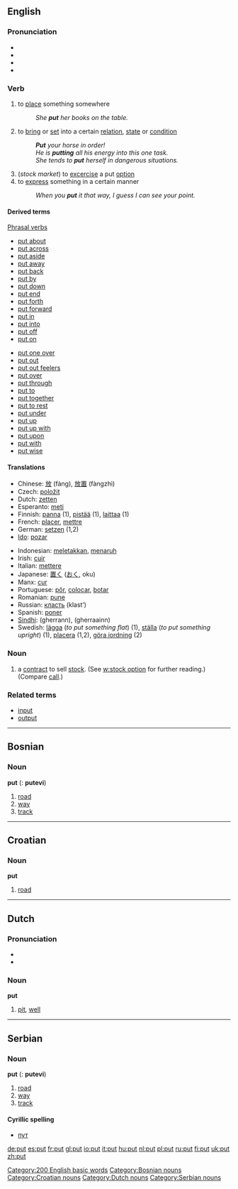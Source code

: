 ==English==

{{rank|nothing|God|three|164|put|once|new|years}}

===Pronunciation===
*{{AHD|/poo͝t/}}
*{{IPA|/pʊt/}}
*{{SAMPA|/pUt/}}
*{{audio|en-us-put.ogg|Audio (US)}}

===Verb===
{{irregverb|'''to put'''|'''[[puts]]'''|'''put'''|'''put'''|'''[[putting]]'''}}
# to [[place]] something somewhere
#:''She '''put''' her books on the table.''
# to [[bring]] or [[set]] into a certain [[relation]], [[state]] or [[condition]]
#:'''''Put''' your horse in order!''
#:''He is '''putting''' all his energy into this one task.''
#:''She tends to '''put''' herself in dangerous situations.''
# (''stock market'') to [[excercise]] a put [[option]]
# to [[express]] something in a certain manner
#:''When you '''put''' it that way, I guess I can see your point.''

====Derived terms====
[[phrasal verb|Phrasal verbs]]

{{top}}
*[[put about]]
*[[put across]]
*[[put aside]]
*[[put away]]
*[[put back]]
*[[put by]]
*[[put down]]
*[[put end]]
*[[put forth]]
*[[put forward]]
*[[put in]]
*[[put into]] 
*[[put off]]
*[[put on]]
{{mid}}
*[[put one over]]
*[[put out]]
*[[put out feelers]]
*[[put over]]
*[[put through]]
*[[put to]]
*[[put together]]
*[[put to rest]]
*[[put under]]
*[[put up]]
*[[put up with]]
*[[put upon]]
*[[put with]]
*[[put wise]]
{{bottom}}

====Translations====
{{top}}
*Chinese: [[放]] (fàng), [[放置]] (fàngzhì)
*Czech: [[položit]]
*Dutch: [[zetten]]
*Esperanto: [[meti]]
*Finnish: [[panna#Finnish|panna]] (1), [[pistää]] (1), [[laittaa]] (1)
*French: [[placer]], [[mettre]]
*German: [[setzen]] (1,2) 
*[[Ido]]: [[pozar]]
{{mid}}
*Indonesian: [[letak|meletakkan]], [[taruh|menaruh]]
*Irish: [[cuir]]
*Italian: [[mettere]]
*Japanese: [[置く]] ([[おく]], oku)
*Manx: [[cur#Manx|cur]]
*Portuguese: [[pôr]], [[colocar]], [[botar]] 
*Romanian: [[pune]]
*Russian: [[класть]] (klast’)
*Spanish: [[poner]]
*[[Sindhi]]: {{SDchar|[[گھيڙڻ]]}} (gherrann), {{SDchar|[[گھيڙائِڻ]]}} (gherraainn)
*Swedish: [[lägga]] (''to put something flat'') (1), [[ställa]] (''to put something upright'') (1), [[placera]] (1,2), [[göra iordning]] (2)
{{bottom}}

===Noun===
{{en-noun|put|puts}}
# a [[contract]] to sell [[stock]]. (See [[w:stock option]] for further reading.) (Compare [[call]].)

===Related terms===
*[[input]]
*[[output]]


----

==Bosnian==

===Noun===
'''put''' {{m}} ({{p}}: '''putevi''')
#[[road]]
#[[way]]
#[[track]]


----

==Croatian==
===Noun===
'''put'''
#[[road]]


----

==Dutch==
===Pronunciation===
*{{SAMPA|/'/}}
*{{IPA|/'pɵt/}}

===Noun===
'''put'''
#[[pit]], [[well]]


----

==Serbian==
===Noun===
'''put''' {{m}} ({{p}}: '''putevi''')
#[[road]]
#[[way]]
#[[track]]
====Cyrillic spelling====
*[[пут#Serbian|пут]]

[[Category:200 English basic words]]
[[Category:Bosnian nouns]]
[[Category:Croatian nouns]]
[[Category:Dutch nouns]]
[[Category:Serbian nouns]]

[[de:put]]
[[es:put]]
[[fr:put]]
[[gl:put]]
[[io:put]]
[[it:put]]
[[hu:put]]
[[nl:put]]
[[pl:put]]
[[ru:put]]
[[fi:put]]
[[uk:put]]
[[zh:put]]